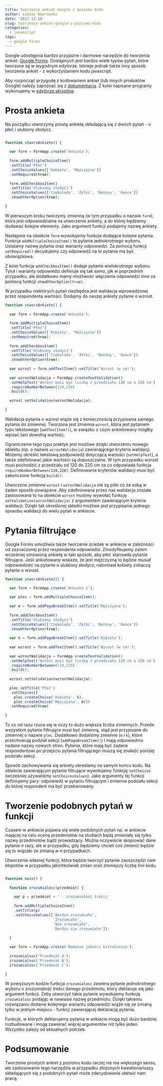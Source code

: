 ```yaml
---
title: Tworzenie ankiet Google z poziomu kodu
author: Łukasz Wawrowski
date: '2017-12-28'
slug: tworzenie-ankiet-google-z-poziomu-kodu
categories:
  - javascript
tags:
  - google forms
---
```


Google udostępnia bardzo przyjazne i darmowe narzędzie do tworzenia ankiet: [Google Forms](https://docs.google.com/forms/). Dostępnych jest bardzo wiele typów pytań, które tworzone są w wygodnym edytorze. Istnieje jednak także inny sposób tworzenia ankiet - z wykorzystaniem kodu javascript. 

Aby rozpocząć przygodę z kodowaniem ankiet (lub innych produktów Google) należy zapoznać się z [dokumentacją](https://developers.google.com/apps-script/reference/forms/). Z kolei napisane programy wykonujemy w [edytorze skryptów](https://script.google.com/).

# Prosta ankieta

Na początku utworzymy prostą ankietę składającą się z dwóch pytań - o płeć i ulubiony słodycz.

```javascript

function stworzAnkiete() {
  
  var form = FormApp.create('Ankieta');
  
  form.addMultipleChoiceItem()
  .setTitle('Płeć')
  .setChoiceValues(['Kobieta', 'Mężczyzna'])
  .setRequired(true);
  
  form.addCheckboxItem()
  .setTitle('Ulubiony słodycz')
  .setChoiceValues(['Czekolada', 'Żelki', 'Batony', 'Owoce'])
  .showOtherOption(true);
  
}

```

W pierwszym kroku tworzymy zmienną (w tym przypadku o nazwie `form`), która jest odpowiedzialna na utworzenie ankiety, a do której będziemy dodawać kolejne elementy. Jako argument funkcji podajemy nazwę ankiety.

Następnie na obiekcie `form` wywołujemy funkcje dodające kolejne pytania. Funkcja `addMultipleChoiceItem()` to pytanie jednokrotnego wyboru. Ustalamy nazwę pytania oraz warianty odpowiedzi. Za pomocą funkcji `setRequired()` decydujemy czy odpowiedź na to pytanie ma być obowiązkowa.

Z kolei funkcja `addCheckboxItem()` dodaje pytanie wielokrotnego wyboru. Tytuł i warianty odpowiedzi definiuje się tak samo, jak w poprzednim przypadku, ale dodatkowo mamy możliwość włączenia odpowiedzi _inne_ za pomocą funkcji `showOtherOption(true)`.

W przypadku niektórych pytań niezbędna jest walidacja wprowadzonej przez respondenta wartości. Dodajmy do naszej ankiety pytanie o wzrost.

```javascript
function stworzAnkiete() {
  
  var form = FormApp.create('Ankieta');
  
  form.addMultipleChoiceItem()
  .setTitle('Płeć')
  .setChoiceValues(['Kobieta', 'Mężczyzna'])
  .setRequired(true);
  
  form.addCheckboxItem()
  .setTitle('Ulubiony słodycz')
  .setChoiceValues(['Czekolada', 'Żelki', 'Batony', 'Owoce'])
  .showOtherOption(true);
  
  var wzrost = form.addTextItem().setTitle('Wzrost (w cm)');
  
  var wzrostWalidacja = FormApp.createTextValidation()
  .setHelpText('Wzrost musi być liczbą z przedziału 120 cm a 220 cm')
  .requireNumberBetween(120,220)
  .build();
  
  wzrost.setValidation(wzrostWalidacja);
  
}
```

Walidacja pytania o wzrost wiąże się z koniecznością przypisania samego pytania do zmiennej. Tworzona jest zmienna `wzrost`, która jest pytaniem typu tekstowego (`addTextItem()`), w związku z czym ankietowany mógłby wpisać tam dowolną wartość. 

Ograniczenie tego typu praktyk jest możliwe dzięki utworzeniu nowego obiektu (np. o nazwie `wzrostWalidacja`) zawierającego kryteria walidacji. Możemy określić tekstową podpowiedź dotyczącą wartości (`setHelpText`), a także zdefiniować jakie wartości są dopuszczalne. W tym przypadku wzrost musi pochodzić z przedziału od 120 do 220 cm za co odpowiada funkcja `requireNumberBetween(120,220)`. Definiowanie kryteriów walidacji musi być zakończone funkcją `build()`.

Utworzone zmienne `wzrost` i `wzrostWalidacja` nie są póki co ze sobą w żaden sposób powiązane. Aby zdefiniowana przez nas walidacja została zastosowana to na obiekcie `wzrost` musimy wywołać funkcję `setValidation(wzrostWalidacja)` z argumentem zawierającym kryteria walidacji. Dzięki tak określonej składni możliwe jest przypisanie jednego sposobu walidacji do wielu pytań w ankiecie.

# Pytania filtrujące

Google Forms umożliwia także tworzenie ścieżek w ankiecie w zależności od zaznaczonej przez respondenta odpowiedzi. Zmodyfikujemy zatem wcześniej omówioną ankietę w taki sposób, aby płeć stanowiła pytanie filtrujące. Jeśli ankietowany wskaże, że jest mężczyzną to będzie musiał odpowiedzieć na pytanie o ulubiony słodycz, natomiast kobiety zobaczą pytanie o wzrost.

```javascript
function stworzAnkiete2() {

  var form = FormApp.create('Ankieta 2');
    
  var plec = form.addMultipleChoiceItem();
  
  var m = form.addPageBreakItem().setTitle('Mężczyzna');
  
  form.addCheckboxItem()
  .setTitle('Ulubiony słodycz')
  .setChoiceValues(['Czekolada', 'Żelki', 'Batony', 'Owoce'])
  .showOtherOption(true);
  
  var k = form.addPageBreakItem().setTitle('Kobieta');
  
  var wzrost = form.addTextItem().setTitle('Wzrost (w cm)');
  
  var wzrostWalidacja = FormApp.createTextValidation()
  .setHelpText('Wzrost musi być liczbą z przedziału 120 cm a 220 cm')
  .requireNumberBetween(120,220)
  .build();
  
  wzrost.setValidation(wzrostWalidacja);
  
  plec.setTitle('Płeć')
  .setChoices([
    plec.createChoice('Kobieta', k), 
    plec.createChoice('Mężczyzna', m)])
  .setRequired(true)
   
}

```

To co od razu rzuca się w oczy to dużo większa liczba zmiennych. Przede wszystkim pytanie filtrujące musi być zmienną, stąd jest przypisane do zmiennej o nazwie `plec`. Dodatkowo dodaliśmy zmienne (`m` i `k`), które przechowują podział sekcji (`addPageBreakItem()`) i mają odpowiednio nadane nazwy nowych stron. Pytania, które mają być zadane respondentowi po przejściu pytania filtrującego muszą się znaleźć poniżej podziału sekcji. 

Sposób zachowywania się ankiety określamy na samym końcu kodu. Na obiekcie zawierającym pytanie filtrujące wywołujemy funkcję `setChoices` (wcześniej używaliśmy `setChoicesValues`). Jako argumenty tej funkcji definiujemy pary: odpowiedź w pytaniu filtrującym i zmienna podziału sekcji do której respondent ma być przekierowany. 

# Tworzenie podobnych pytań w funkcji

Czasem w ankiecie pojawia się wiele podobnych pytań np. w ankiecie mającej na celu ocenę przedmiotów na studiach będą zmieniały się tylko nazwy przedmiotów bądź prowadzący. Można oczywiście skopiować dane pytanie _n_ razy, ale w przypadku, gdy będziemy chcieli coś zmienić będzie się to wiązało ze zmianą w _n_ przypadkach.

Utworzenie własnej funkcji, która będzie tworzyć pytanie zaoszczędzi nam kłopotów w przypadku jakichkolwiek zmian oraz zmniejszy liczbę linii kodu. 

```javascript

function main() {
  
  function zrozumialosc(przedmiot) {
  
    var p = przedmiot + ' - zrozumiałość treści'
  
    form.addMultipleChoiceItem()
    .setTitle(p)
    .setChoiceValues(['Bardzo zrozumiałe', 
                      'Zrozumiałe', 
                      'Nie zrozumiałe', 
                      'Bardzo nie zrozumiałe']);
  
  }
  
  var form = FormApp.create('Badanie jakości kształcenia');
  
  zrozumialosc('Przedmiot A');
  zrozumialosc('Przedmiot B');
  zrozumialosc('Przedmiot C');
  
}


```

W powyższym kodzie funkcja `zrozumialosc` zawiera pytanie jednokrotnego wyboru o zrozumiałość treści danego przedmiotu, który deklaruje się jako argument funkcji. Żeby utworzyć takie pytanie wywołujemy funkcję `zrozumialosc` podając w nawiasie nazwę przedmiotu. Dzięki takiemu rozwiązaniu dodanie kolejnego wariantu odpowiedzi wiąże się ze zmianą tylko w jednym miejscu - funkcji zawierającej deklarację pytania. 

Funkcje, w których deklarujemy pytania w ankiecie mogą być dużo bardziej rozbudowane i mogą zawierać więcej argumentów niż tylko jeden. Wszystko zależy od aktualnych potrzeb.

# Podsumowanie

Tworzenie prostych ankiet z poziomu kodu raczej nie ma większego sensu, ale zastosowanie tego narzędzia w przypadku złożonych kwestionariuszy składających się z podobnych pytań może zdecydowanie ułatwić nam pracę.
